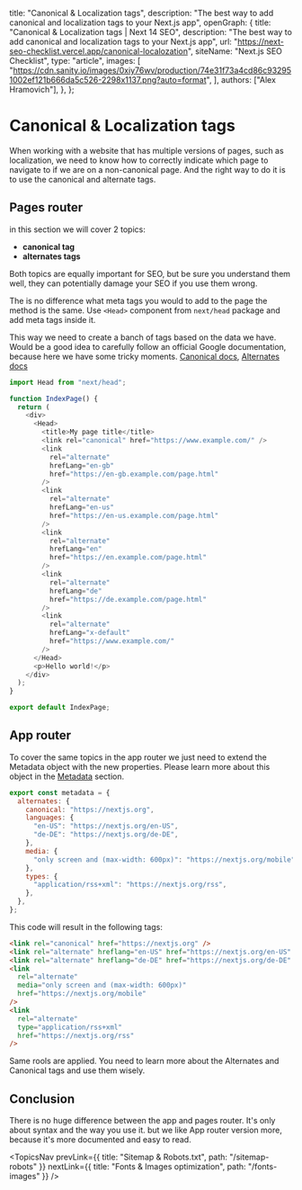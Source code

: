 
  title: "Canonical & Localization tags",
  description:
    "The best way to add canonical and localization tags to your Next.js app",
  openGraph: {
    title: "Canonical & Localization tags | Next 14 SEO",
    description:
      "The best way to add canonical and localization tags to your Next.js app",
    url: "https://next-seo-checklist.vercel.app/canonical-localozation",
    siteName: "Next.js SEO Checklist",
    type: "article",
    images: [
      "https://cdn.sanity.io/images/0xiy76wv/production/74e31f73a4cd86c932951002ef121b666da5c526-2298x1137.png?auto=format",
    ],
    authors: ["Alex Hramovich"],
  },
};

# Canonical & Localization tags

When working with a website that has multiple versions of pages, such as localization,
we need to know how to correctly indicate which page to navigate to if we are on a non-canonical page.
And the right way to do it is to use the canonical and alternate tags.

## Pages router

in this section we will cover 2 topics:

- **canonical tag**
- **alternates tags**

Both topics are equally important for SEO, but be sure you understand them well, they can potentially damage your SEO if you use them wrong.

The is no difference what meta tags you would to add to the page the method is the same.
Use `<Head>` component from `next/head` package and add meta tags inside it.

This way we need to create a banch of tags based on the data we have.
Would be a good idea to carefully follow an official Google documentation, because here we have some tricky moments. <a href="https://developers.google.com/search/docs/crawling-indexing/consolidate-duplicate-urls" target="_blank">
Canonical docs</a>, <a href="https://developers.google.com/search/docs/specialty/international/localized-versions" target="_blank">Alternates docs</a>

```js
import Head from "next/head";

function IndexPage() {
  return (
    <div>
      <Head>
        <title>My page title</title>
        <link rel="canonical" href="https://www.example.com/" />
        <link
          rel="alternate"
          hrefLang="en-gb"
          href="https://en-gb.example.com/page.html"
        />
        <link
          rel="alternate"
          hrefLang="en-us"
          href="https://en-us.example.com/page.html"
        />
        <link
          rel="alternate"
          hrefLang="en"
          href="https://en.example.com/page.html"
        />
        <link
          rel="alternate"
          hrefLang="de"
          href="https://de.example.com/page.html"
        />
        <link
          rel="alternate"
          hrefLang="x-default"
          href="https://www.example.com/"
        />
      </Head>
      <p>Hello world!</p>
    </div>
  );
}

export default IndexPage;
```

## App router

To cover the same topics in the app router we just need to extend the Metadata object with the new properties.
Please learn more about this object in the <a href="/topics/metadata">Metadata</a> section.

```js
export const metadata = {
  alternates: {
    canonical: "https://nextjs.org",
    languages: {
      "en-US": "https://nextjs.org/en-US",
      "de-DE": "https://nextjs.org/de-DE",
    },
    media: {
      "only screen and (max-width: 600px)": "https://nextjs.org/mobile",
    },
    types: {
      "application/rss+xml": "https://nextjs.org/rss",
    },
  },
};
```

This code will result in the following tags:

```html
<link rel="canonical" href="https://nextjs.org" />
<link rel="alternate" hreflang="en-US" href="https://nextjs.org/en-US" />
<link rel="alternate" hreflang="de-DE" href="https://nextjs.org/de-DE" />
<link
  rel="alternate"
  media="only screen and (max-width: 600px)"
  href="https://nextjs.org/mobile"
/>
<link
  rel="alternate"
  type="application/rss+xml"
  href="https://nextjs.org/rss"
/>
```

Same rools are applied. You need to learn more about the Alternates and Canonical tags and use them wisely.

## Conclusion

There is no huge difference between the app and pages router.
It's only about syntax and the way you use it. but we like App router version more, because it's more documented and easy to read.

<TopicsNav
  prevLink={{ title: "Sitemap & Robots.txt", path: "/sitemap-robots" }}
  nextLink={{ title: "Fonts & Images optimization", path: "/fonts-images" }}
/>
